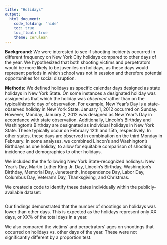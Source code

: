 ```yaml
---
title: "Holidays"
output: 
  html_document:
    code_folding: "hide"
    toc: true
    toc_float: true
    theme: cerulean
---
```


**Background:**
We were interested to see if shooting incidents occurred in different frequency on New York City holidays compared to other days of the year. We hypothesized that both shooting victims and perpetrators would be more likely to be juveniles on holidays, as these days would represent periods in which school was not in session and therefore potential opportunities for social disruption.

**Methods:**
We defined holidays as specific calendar days designed as state holidays in New York State. On some instances a designated holiday was assigned as that which the holiday was _observed_ rather than on the typical/historic day of observation. For example, New Year's Day is a state-observed holiday in New York State. January 1, 2012 occurred on Sunday. However, Monday, January 2, 2012 was designed as New Year's Day in accordance with state observation. Additionally, Lincoln's Birthday and Washington's Birthday are designated as individual holidays in New York State. These typically occur on February 12th and 15th, respectively. In other states, these days are observed in combination on the third Monday in February. In some analyses, we combined Lincon's and Washington's Birthdays as one holiday, to allow for equitable comparison of shooting incidence and demographics to other holidays.

We included the the following New York State-recognized holidays: New Year's Day, Martin Luther King Jr. Day, Lincoln's Birthday, Washington's Birthday, Memorial Day, Juneteenth, Independence Day, Labor Day, Columbus Day, Veteran's Day, Thanksgiving, and Christmas.

We created a code to identify these dates individually within the publicly-available dataset:
```r

```


Our findings demonstrated that the number of shootings on holidays was lower than other days. This is expected as the holidays represent only XX days, or XX% of the total days in a year. 
 
We also compared the victims’ and perpetrators' ages on shootings that occurred on holidays vs. other days of the year. These were not significantly different by a proportion test.
